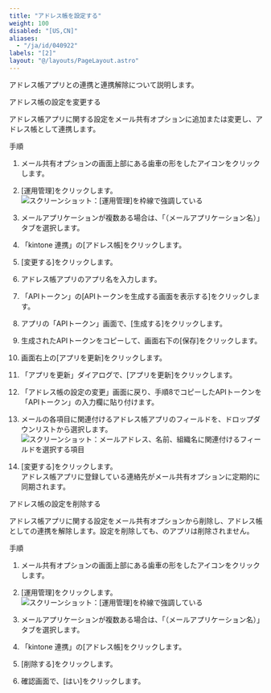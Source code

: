 ```yaml
---
title: "アドレス帳を設定する"
weight: 100
disabled: "[US,CN]"
aliases:
  - "/ja/id/040922"
labels: "[2]"
layout: "@/layouts/PageLayout.astro"
---
```




<Kintone />アドレス帳アプリとの連携と連携解除について説明します。

<Heading id="m_list_contact_m_set_contact_10">アドレス帳の設定を変更する</Heading>

<Kintone />アドレス帳アプリに関する設定をメール共有オプションに追加または変更し、アドレス帳として連携します。

<Heading level={3} id="m_list_contact_m_set_contact_1010">手順</Heading>

1. メール共有オプションの画面上部にある歯車の形をしたアイコンをクリックします。

1. [運用管理]をクリックします。
    <Img src="/k/kintone/img-ja/m_set_item_02.png" alt="スクリーンショット：[運用管理]を枠線で強調している" />

1. メールアプリケーションが複数ある場合は、「（メールアプリケーション名）」タブを選択します。

1. 「kintone 連携」の[アドレス帳]をクリックします。

1. [変更する]をクリックします。

1. <Kintone />アドレス帳アプリのアプリ名を入力します。

1. 「APIトークン」の[APIトークンを生成する画面を表示する]をクリックします。

1. アプリの「APIトークン」画面で、[生成する]をクリックします。

1. 生成されたAPIトークンをコピーして、画面右下の[保存]をクリックします。

1. 画面右上の[アプリを更新]をクリックします。

1. 「アプリを更新」ダイアログで、[アプリを更新]をクリックします。

1. 「アドレス帳の設定の変更」画面に戻り、手順8でコピーしたAPIトークンを「APIトークン」の入力欄に貼り付けます。

1. メールの各項目に関連付ける<Kintone />アドレス帳アプリのフィールドを、ドロップダウンリストから選択します。  
    <Img src="/k/kintone/img-ja/m_set_contact_03.png" alt="スクリーンショット：メールアドレス、名前、組織名に関連付けるフィールドを選択する項目" />

1. [変更する]をクリックします。  
<Kintone />アドレス帳アプリに登録している連絡先がメール共有オプションに定期的に同期されます。

<Heading id="m_list_contact_m_set_contact_20">アドレス帳の設定を削除する</Heading>

<Kintone />アドレス帳アプリに関する設定をメール共有オプションから削除し、アドレス帳としての連携を解除します。設定を削除しても、<Kintone />のアプリは削除されません。

<Heading level={3} id="m_list_contact_m_set_contact_2020">手順</Heading>

1. メール共有オプションの画面上部にある歯車の形をしたアイコンをクリックします。

1. [運用管理]をクリックします。
    <Img src="/k/kintone/img-ja/m_set_item_02.png" alt="スクリーンショット：[運用管理]を枠線で強調している" />

1. メールアプリケーションが複数ある場合は、「（メールアプリケーション名）」タブを選択します。

1. 「kintone 連携」の[アドレス帳]をクリックします。

1. [削除する]をクリックします。

1. 確認画面で、[はい]をクリックします。
